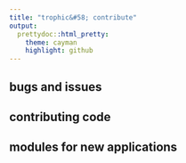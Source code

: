 ```yaml
---
title: "trophic&#58; contribute"
output:
  prettydoc::html_pretty:
    theme: cayman
    highlight: github
---
```


## bugs and issues
      
      
## contributing code
      
      
## modules for new applications
